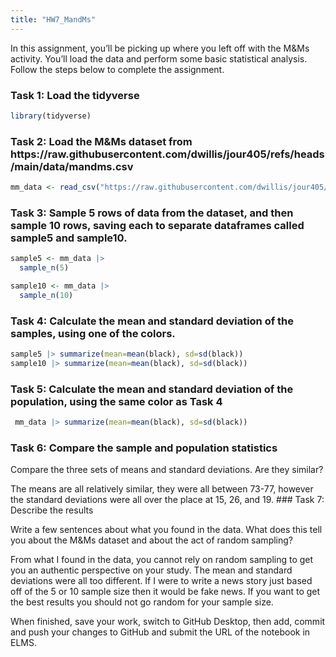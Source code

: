 ```yaml
---
title: "HW7_MandMs"
---
```


In this assignment, you'll be picking up where you left off with the M&Ms activity. You'll load the data and perform some basic statistical analysis. Follow the steps below to complete the assignment.

### Task 1: Load the tidyverse
```r
library(tidyverse)
```

### Task 2: Load the M&Ms dataset from https://raw.githubusercontent.com/dwillis/jour405/refs/heads/main/data/mandms.csv
```r
mm_data <- read_csv("https://raw.githubusercontent.com/dwillis/jour405/refs/heads/main/data/mandms.csv")
```

### Task 3: Sample 5 rows of data from the dataset, and then sample 10 rows, saving each to separate dataframes called sample5 and sample10.

```r

sample5 <- mm_data |> 
  sample_n(5)

sample10 <- mm_data |> 
  sample_n(10)
```

### Task 4: Calculate the mean and standard deviation of the samples, using one of the colors.
```r
sample5 |> summarize(mean=mean(black), sd=sd(black))
sample10 |> summarize(mean=mean(black), sd=sd(black))
```

### Task 5: Calculate the mean and standard deviation of the population, using the same color as Task 4
```r
 mm_data |> summarize(mean=mean(black), sd=sd(black)) 
```


### Task 6: Compare the sample and population statistics

Compare the three sets of means and standard deviations. Are they similar?

The means are all relatively similar, they were all between 73-77, however the standard deviations were all over the place at 
15, 26, and 19.
### Task 7: Describe the results

Write a few sentences about what you found in the data. What does this tell you about the M&Ms dataset and about the act of random sampling?

From what I found in the data, you cannot rely on random sampling to get you an authentic perspective on your study. The mean and standard deviations were all too different. If I were to write a news story just based off of the 5 or 10 sample size then it would be fake news. If you want to get the best results you should not go random for your sample size.

When finished, save your work, switch to GitHub Desktop, then add, commit and push your changes to GitHub and submit the URL of the notebook in ELMS.
